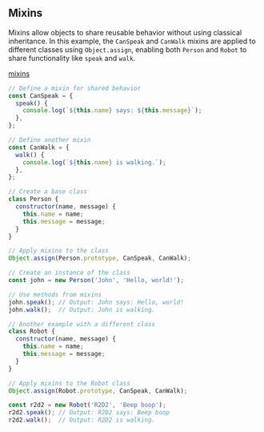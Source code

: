 ## Mixins

Mixins allow objects to share reusable behavior without using classical inheritance.
In this example, the `CanSpeak` and `CanWalk` mixins are applied to different classes using
`Object.assign`, enabling both `Person` and `Robot` to share functionality like `speak` and `walk`.

[mixins](https://javascript.info/mixins)

```js filename="mixins" copy
// Define a mixin for shared behavior
const CanSpeak = {
  speak() {
    console.log(`${this.name} says: ${this.message}`);
  },
};

// Define another mixin
const CanWalk = {
  walk() {
    console.log(`${this.name} is walking.`);
  },
};

// Create a base class
class Person {
  constructor(name, message) {
    this.name = name;
    this.message = message;
  }
}

// Apply mixins to the class
Object.assign(Person.prototype, CanSpeak, CanWalk);

// Create an instance of the class
const john = new Person('John', 'Hello, world!');

// Use methods from mixins
john.speak(); // Output: John says: Hello, world!
john.walk();  // Output: John is walking.

// Another example with a different class
class Robot {
  constructor(name, message) {
    this.name = name;
    this.message = message;
  }
}

// Apply mixins to the Robot class
Object.assign(Robot.prototype, CanSpeak, CanWalk);

const r2d2 = new Robot('R2D2', 'Beep boop');
r2d2.speak(); // Output: R2D2 says: Beep boop
r2d2.walk();  // Output: R2D2 is walking.
```